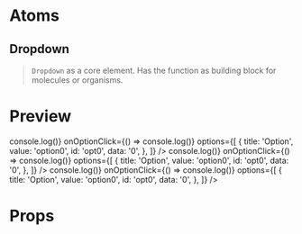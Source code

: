 
<Meta title="Forms/Dropdown" component={Dropdown} />

# Atoms

## Dropdown

> `Dropdown` as a core element. Has the function as building block for molecules or organisms.

# Preview

<Preview>
  <Story name="Dropdown">
    <StoriesDivider labels={['Standard', 'Default value', 'Disabled']}>
      <Dropdown
        title="Input"
        placeholder="Placeholder"
        onChange={() => console.log()}
        onOptionClick={() => console.log()}
        options={[
          {
            title: 'Option',
            value: 'option0',
            id: 'opt0',
            data: '0',
          },
        ]}
      />
      <Dropdown
        defaultValue="Deafult value"
        title="Input"
        placeholder="Placeholder"
        onChange={() => console.log()}
        onOptionClick={() => console.log()}
        options={[
          {
            title: 'Option',
            value: 'option0',
            id: 'opt0',
            data: '0',
          },
        ]}
      />
      <Dropdown
        disabled
        title="Input"
        placeholder="Placeholder"
        onChange={() => console.log()}
        onOptionClick={() => console.log()}
        options={[
          {
            title: 'Option',
            value: 'option0',
            id: 'opt0',
            data: '0',
          },
        ]}
      />
    </StoriesDivider>
  </Story>
</Preview>

# Props

<Props of={Dropdown} />
